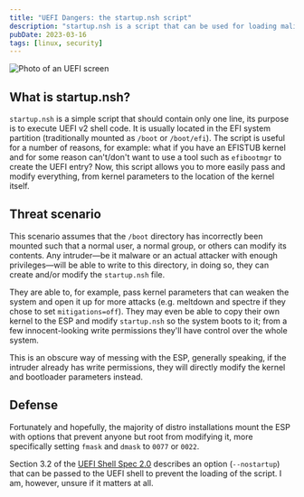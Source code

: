 ```yaml
---
title: "UEFI Dangers: the startup.nsh script"
description: "startup.nsh is a script that can be used for loading malicious kernels and more!"
pubDate: 2023-03-16
tags: [linux, security]
---
```


![Photo of an UEFI screen](/cybersecurity/uefi-dangers-startup.nsh/thumbnail.png)

## What is startup.nsh?

`startup.nsh` is a simple script that should contain only one line, its purpose is to execute UEFI v2 shell code. It is usually located in the EFI system partition (traditionally mounted as `/boot` or `/boot/efi`). The script is useful for a number of reasons, for example: what if you have an EFISTUB kernel and for some reason can't/don't want to use a tool such as `efibootmgr` to create the UEFI entry? Now, this script allows you to more easily pass and modify everything, from kernel parameters to the location of the kernel itself.

## Threat scenario

This scenario assumes that the `/boot` directory has incorrectly been mounted such that a normal user, a normal group, or others can modify its contents. Any intruder—be it malware or an actual attacker with enough privileges—will be able to write to this directory, in doing so, they can create and/or modify the `startup.nsh` file.

They are able to, for example, pass kernel parameters that can weaken the system and open it up for more attacks (e.g. meltdown and spectre if they chose to set `mitigations=off`). They may even be able to copy their own kernel to the ESP and modify `startup.nsh` so the system boots to it; from a few innocent-looking write permissions they'll have control over the whole system.

This is an obscure way of messing with the ESP, generally speaking, if the intruder already has write permissions, they will directly modify the kernel and bootloader parameters instead.

## Defense

Fortunately and hopefully, the majority of distro installations mount the ESP with options that prevent anyone but root from modifying it, more specifically setting `fmask` and `dmask` to `0077` or `0022`.

Section 3.2 of the [UEFI Shell Spec 2.0](https://uefi.org/sites/default/files/resources/UEFI_Shell_Spec_2_0.pdf) describes an option (`--nostartup`) that can be passed to the UEFI shell to prevent the loading of the script. I am, however, unsure if it matters at all.
